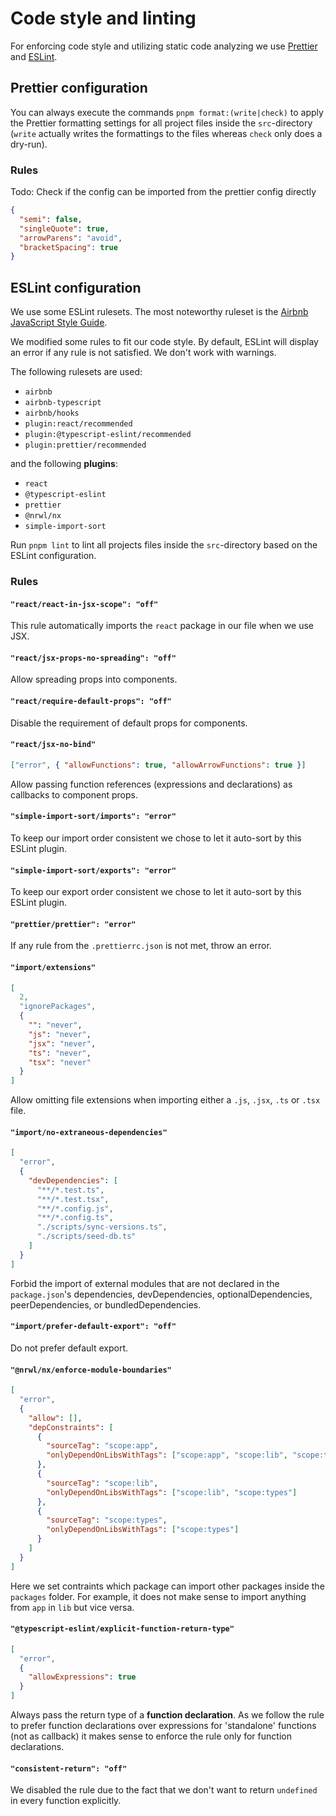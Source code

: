 
# Code style and linting

For enforcing code style and utilizing static code analyzing we use [Prettier](https://prettier.io/) and [ESLint](https://eslint.org/).

## Prettier configuration

You can always execute the commands `pnpm format:(write|check)` to apply the Prettier formatting settings for all project files inside the
`src`-directory (`write` actually writes the formattings to the files whereas `check` only does a dry-run).

### Rules

<Callout type="warning" emoji="⚠️">
  Todo: Check if the config can be imported from the prettier config directly
</Callout>

```json
{
  "semi": false,
  "singleQuote": true,
  "arrowParens": "avoid",
  "bracketSpacing": true
}
```

## ESLint configuration

We use some ESLint rulesets. The most noteworthy ruleset is the [Airbnb JavaScript Style Guide](https://airbnb.io/javascript/react/).

We modified some rules to fit our code style. By default, ESLint will display an error if any rule is not satisfied. We don't work with
warnings.

The following rulesets are used:

- `airbnb`
- `airbnb-typescript`
- `airbnb/hooks`
- `plugin:react/recommended`
- `plugin:@typescript-eslint/recommended`
- `plugin:prettier/recommended`

and the following **plugins**:

- `react`
- `@typescript-eslint`
- `prettier`
- `@nrwl/nx`
- `simple-import-sort`

Run `pnpm lint` to lint all projects files inside the `src`-directory based on the ESLint configuration.

### Rules

#### `"react/react-in-jsx-scope": "off"`

This rule automatically imports the `react` package in our file when we use JSX.

#### `"react/jsx-props-no-spreading": "off"`

Allow spreading props into components.

#### `"react/require-default-props": "off"`

Disable the requirement of default props for components.

#### `"react/jsx-no-bind"`

```json
["error", { "allowFunctions": true, "allowArrowFunctions": true }]
```

Allow passing function references (expressions and declarations) as callbacks to component props.

#### `"simple-import-sort/imports": "error"`

To keep our import order consistent we chose to let it auto-sort by this ESLint plugin.

#### `"simple-import-sort/exports": "error"`

To keep our export order consistent we chose to let it auto-sort by this ESLint plugin.

#### `"prettier/prettier": "error"`

If any rule from the `.prettierrc.json` is not met, throw an error.

#### `"import/extensions"`

```json
[
  2,
  "ignorePackages",
  {
    "": "never",
    "js": "never",
    "jsx": "never",
    "ts": "never",
    "tsx": "never"
  }
]
```

Allow omitting file extensions when importing either a `.js`, `.jsx`, `.ts` or `.tsx` file.

#### `"import/no-extraneous-dependencies"`

```json
[
  "error",
  {
    "devDependencies": [
      "**/*.test.ts",
      "**/*.test.tsx",
      "**/*.config.js",
      "**/*.config.ts",
      "./scripts/sync-versions.ts",
      "./scripts/seed-db.ts"
    ]
  }
]
```

Forbid the import of external modules that are not declared in the `package.json`'s dependencies, devDependencies, optionalDependencies,
peerDependencies, or bundledDependencies.

#### `"import/prefer-default-export": "off"`

Do not prefer default export.

#### `"@nrwl/nx/enforce-module-boundaries"`

```json
[
  "error",
  {
    "allow": [],
    "depConstraints": [
      {
        "sourceTag": "scope:app",
        "onlyDependOnLibsWithTags": ["scope:app", "scope:lib", "scope:types"]
      },
      {
        "sourceTag": "scope:lib",
        "onlyDependOnLibsWithTags": ["scope:lib", "scope:types"]
      },
      {
        "sourceTag": "scope:types",
        "onlyDependOnLibsWithTags": ["scope:types"]
      }
    ]
  }
]
```

Here we set contraints which package can import other packages inside the `packages` folder. For example, it does not make sense to import
anything from `app` in `lib` but vice versa.

#### `"@typescript-eslint/explicit-function-return-type"`

```json
[
  "error",
  {
    "allowExpressions": true
  }
]
```

Always pass the return type of a **function declaration**. As we follow the rule to prefer function declarations over expressions for
'standalone' functions (not as callback) it makes sense to enforce the rule only for function declarations.

#### `"consistent-return": "off"`

We disabled the rule due to the fact that we don't want to return `undefined` in every function explicitly.
